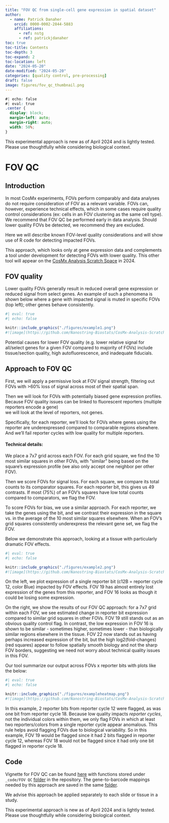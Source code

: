 ```yaml
---
title: "FOV QC from single-cell gene expression in spatial dataset"
author:
  - name: Patrick Danaher
    orcid: 0000-0002-2844-5883
    affiliations:
      - ref: nstg
      - ref: patrickjdanaher
toc: true
toc-title: Contents
toc-depth: 3
toc-expand: 2
toc-location: left
date: "2024-05-20"
date-modified: "2024-05-20"
categories: [quality control, pre-processing]
draft: false
image: figures/fov_qc_thumbnail.png
---
```


```css
#| echo: false
#| eval: true
.center {
  display: block;
  margin-left: auto;
  margin-right: auto;
  width: 50%;
}

```
::: {.callout-note}
This experimental approach is new as of April 2024 and is lightly tested. 
Please use thoughtfully while considering biological context. 
:::

# FOV QC

## Introduction

In most CosMx experiments, FOVs perform comparably and data analyses do not require consideration of FOV as a relevant variable.
FOVs can, however, experience technical effects, which in some cases require quality control considerations (ex: cells in an FOV clustering as the same cell type). 
We recommend that FOV QC be performed early in data analysis. Should lower quality FOVs be detected, we recommend they are excluded. 

Here we will describe known FOV-level quality considerations and will show use of R code for detecting impacted FOVs.

::: {.callout-caution title="Important note"}
This approach, which looks only at gene expression data and complements
a tool under development for detecting FOVs with lower quality. 
This other tool will appear on the [CosMx Analysis Scratch Space](/about.qmd){target="_blank"} in 2024.
:::

## FOV quality

Lower quality FOVs generally result in reduced overall gene expression or reduced signal from select genes. 
An example of such a phenomena is shown below where a gene with impacted signal is muted in specific FOVs (top left); other genes behave consistently.

```r
#| eval: true
#| echo: false

knitr::include_graphics("./figures/example1.png")
#![image](https://github.com/Nanostring-Biostats/CosMx-Analysis-Scratch-Space/assets/4357938/3e3dbed6-5469-4bab-885e-ad1534dba420)
```
Potential causes for lower FOV quality (e.g. lower relative signal for all/select genes for a given FOV compared to majority of FOVs) include tissue/section quality, high autofluorescence, and inadequate fiducials.

## Approach to FOV QC

First, we will apply a permissive look at FOV signal strength, filtering out FOVs with >60% loss of signal across most of their spatial span. 

Then we will look for FOVs with potentially biased gene expression profiles.
Because FOV quality issues can be linked to fluorescent reporters (multiple reporters encode a gene)  
we will look at the level of reporters, not genes. 

Specifically, for each reporter, we'll look for FOVs where genes using the reporter are
underexpressed compared to comparable regions elsewhere. 
And we'll fail reporter cycles with low quality for multiple reporters.

#### Technical details: 

We place a 7x7 grid across each FOV. For each grid square, we find the 10 most similar squares
in other FOVs, with "similar" being based on the square's expression profile (we also only accept one 
neighbor per other FOV).

Then we score FOVs for signal loss. For each square, we compare its total counts to its comparator squares. 
For each reporter bit, this gives us 49 contrasts. 
If most (75%) of an FOV's squares have low total counts compared to comparators, we flag the FOV.


To score FOVs for bias, we use a similar approach. 
For each reporter, we take the genes using the bit, and we contrast their 
expression in the square vs. in the average of the 10 most similar squares elsewhere. 
When an FOV's grid squares consistently underexpress the relevant gene set, we flag the FOV.

Below we demonstrate this approach, looking at a tissue with particularly dramatic FOV effects. 


```r
#| eval: true
#| echo: false

knitr::include_graphics("./figures/example2.png")
#![image](https://github.com/Nanostring-Biostats/CosMx-Analysis-Scratch-Space/assets/4357938/76c95e5d-9bef-4bea-9571-84b37cf9b988)
```

On the left, we plot expression of a single reporter bit (c12B = reporter cycle 12, color Blue) impacted by FOV effects. 
FOV 19 has almost entirely lost expression of the genes from this reporter,
and FOV 16 looks as though it could be losing some expression. 

On the right, we show the results of our FOV QC approach: for a 7x7 grid within 
each FOV, we see estimated change in reporter bit expression compared to similar 
grid squares in other FOVs. FOV 19 still stands out as an obvious quality control flag. 
In contrast, the low expression in FOV 16 is shown to be similar - sometimes higher, sometimes lower - 
than biologically similar regions elsewhere in the tissue. 
FOV 22 now stands out as having perhaps increased expression of the bit, but the high
log2(fold-changes) (red squares) appear to follow spatially smooth biology and not the 
sharp FOV borders, suggesting we need not worry about technical quality issues in this FOV. 

Our tool summarize our output across FOVs x reporter bits with plots like the below:


```r
#| eval: true
#| echo: false

knitr::include_graphics("./figures/exampleheatmap.png")
#![image](https://github.com/Nanostring-Biostats/CosMx-Analysis-Scratch-Space/assets/4357938/1faead6b-1111-4133-9c4d-555ebde70c6b)
```


In this example, 2 reporter bits from reporter cycle 12 were flagged, as was one bit from reporter cycle 18. 
Because low quality impacts *reporter cycles*, not the individual colors within them, we only flag FOVs
in which at least two reporters/colors from a single reporter cycle appear anomalous. This rule helps avoid flagging
FOVs due to biological variability. 
So in this example, FOV 19 would be flagged since it had 2 bits flagged in reporter cycle 12,
whereas FOV 18 would not be flagged since it had only one bit flagged in reporter cycle 18.

## Code

Vignette for FOV QC can be found [here](/_code/FOV%20QC/FOV-QC-vignette.html){target="_blank"} with functions stored under `_code/FOV QC` [ folder](https://github.com/Nanostring-Biostats/CosMx-Analysis-Scratch-Space/tree/Main/_code/FOV%20QC){target="_blank"} in the repository.
The gene-to-barcode mappings needed by this approach are saved in the same
[folder](https://github.com/Nanostring-Biostats/CosMx-Analysis-Scratch-Space/tree/Main/_code/FOV%20QC/barcodes_by_panel.RDS){target="_blank"}.

We advise this approach be applied separately to each slide or tissue in a study. 

::: {.callout-note}
This experimental approach is new as of April 2024 and is lightly tested. 
Please use thoughtfully while considering biological context. 
:::

